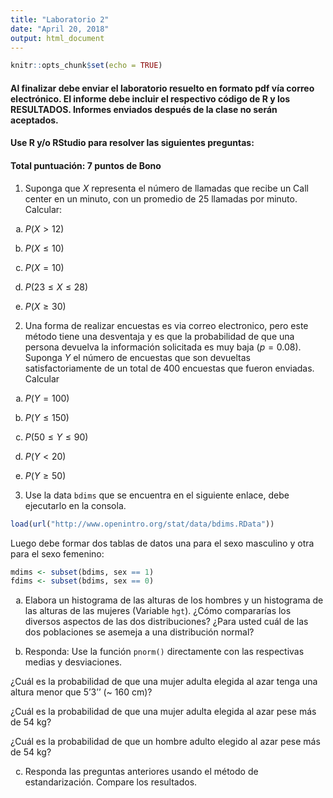 ```yaml
---
title: "Laboratorio 2"
date: "April 20, 2018"
output: html_document
---
```


```r
knitr::opts_chunk$set(echo = TRUE)
```

#### Al finalizar debe enviar el laboratorio resuelto en formato pdf vía correo electrónico. El informe debe incluir el respectivo código de R y los RESULTADOS. Informes enviados después de la clase no serán aceptados. 

#### Use R y/o RStudio para resolver las siguientes preguntas:

#### Total puntuación: 7 puntos de Bono

1. Suponga que $X$ representa el número de llamadas que recibe un Call center en un minuto, con un promedio de 25 llamadas por minuto. Calcular:

a)  $P(X > 12)$

b)  $P(X \leq 10)$

c)  $P(X = 10)$

d)  $P(23 \leq X \leq 28)$

e)  $P(X \geq 30)$


2. Una forma de realizar encuestas es via correo electronico, pero este método tiene una desventaja y es que la probabilidad de que una persona devuelva la información solicitada es muy baja ($p=0.08$). Suponga $Y$ el número de encuestas que son devueltas satisfactoriamente de un total de 400 encuestas que fueron enviadas. Calcular 

a)  $P(Y = 100)$

b)  $P(Y \leq 150)$

c)  $P(50 \leq Y \leq 90)$

d)  $P(Y < 20)$

e)  $P(Y \geq 50)$

3. Use la data `bdims` que se encuentra en el siguiente enlace, debe ejecutarlo en la consola.

```r
load(url("http://www.openintro.org/stat/data/bdims.RData"))
```

Luego debe formar dos tablas de datos una para el sexo masculino y otra para el sexo femenino:

```r
mdims <- subset(bdims, sex == 1)
fdims <- subset(bdims, sex == 0)
```


a)  Elabora un histograma de las alturas de los hombres y un histograma de las alturas de las mujeres (Variable `hgt`). ¿Cómo compararías los diversos aspectos de las dos distribuciones? ¿Para usted cuál de las dos poblaciones se asemeja a una distribución normal?

b)  Responda: Use la función `pnorm()` directamente con las respectivas medias y desviaciones. 

¿Cuál es la probabilidad de que una mujer adulta  elegida al azar tenga una altura menor que 5'3'' (~ 160 cm)?


¿Cuál es la probabilidad de que una mujer adulta  elegida al azar pese más de 54 kg?


¿Cuál es la probabilidad de que un hombre adulto  elegido al azar pese más de 54 kg?

c)  Responda las preguntas anteriores usando el método de estandarización. Compare los resultados. 




